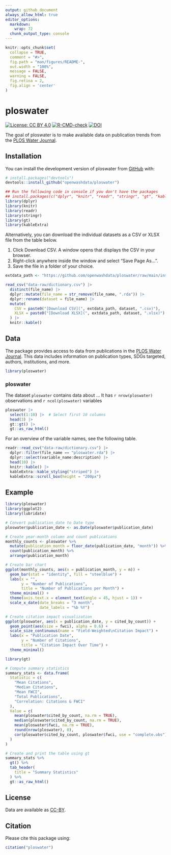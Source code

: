```yaml
---
output: github_document
always_allow_html: true
editor_options: 
  markdown: 
    wrap: 72
  chunk_output_type: console
---
```


<!-- README.md is generated from README.Rmd. Please edit that file -->

```r
knitr::opts_chunk$set(
  collapse = TRUE,
  comment = "#>",
  fig.path = "man/figures/README-",
  out.width = "100%",
  message = FALSE,
  warning = FALSE,
  fig.retina = 2,
  fig.align = 'center'
)
```

# ploswater

<!-- badges: start -->

[![License: CC BY
4.0](https://img.shields.io/badge/License-CC_BY_4.0-lightgrey.svg)](https://creativecommons.org/licenses/by/4.0/)
[![R-CMD-check](https://github.com/openwashdata/ploswater/actions/workflows/R-CMD-check.yaml/badge.svg)](https://github.com/openwashdata/ploswater/actions/workflows/R-CMD-check.yaml)
[![DOI](https://zenodo.org/badge/DOI/10.5281/zenodo.14616993.svg)](https://zenodo.org/doi/10.5281/zenodo.14616993)

<!-- badges: end -->

The goal of ploswater is to make available data on publication trends from the [PLOS Water Journal](https://journals.plos.org/water/).

## Installation

You can install the development version of ploswater from
[GitHub](https://github.com/) with:

``` r
# install.packages("devtools")
devtools::install_github("openwashdata/ploswater")
```

```r
## Run the following code in console if you don't have the packages
## install.packages(c("dplyr", "knitr", "readr", "stringr", "gt", "kableExtra"))
library(dplyr)
library(knitr)
library(readr)
library(stringr)
library(gt)
library(kableExtra)
```

Alternatively, you can download the individual datasets as a CSV or XLSX
file from the table below.

1.  Click Download CSV. A window opens that displays the CSV in
    your browser.
2.  Right-click anywhere inside the window and select "Save Page As...".
3.  Save the file in a folder of your choice.

```r

extdata_path <- "https://github.com/openwashdata/ploswater/raw/main/inst/extdata/"

read_csv("data-raw/dictionary.csv") |> 
  distinct(file_name) |> 
  dplyr::mutate(file_name = str_remove(file_name, ".rda")) |> 
  dplyr::rename(dataset = file_name) |> 
  mutate(
    CSV = paste0("[Download CSV](", extdata_path, dataset, ".csv)"),
    XLSX = paste0("[Download XLSX](", extdata_path, dataset, ".xlsx)")
  ) |> 
  knitr::kable()

```

## Data

The package provides access to data from publications in the [PLOS Water Journal](https://journals.plos.org/water/). This data includes information on publication types, SDGs targeted, authors, institutions, and more.

```r
library(ploswater)
```

### ploswater

The dataset `ploswater` contains data about ... It has
`r nrow(ploswater)` observations and `r ncol(ploswater)`
variables

```r
ploswater |> 
  select(1:10) |>  # Select first 10 columns
  head(3) |> 
  gt::gt() |>
  gt::as_raw_html()
```

For an overview of the variable names, see the following table.

```r
readr::read_csv("data-raw/dictionary.csv") |>
  dplyr::filter(file_name == "ploswater.rda") |>
  dplyr::select(variable_name:description) |> 
  head(10) |>
  knitr::kable() |> 
  kableExtra::kable_styling("striped") |> 
  kableExtra::scroll_box(height = "200px")
```

## Example

```r
library(ploswater)
library(ggplot2)
library(lubridate)

# Convert publication_date to Date type
ploswater$publication_date <- as.Date(ploswater$publication_date)

# Create year-month column and count publications
monthly_counts <- ploswater %>%
  mutate(publication_month = floor_date(publication_date, "month")) %>%
  count(publication_month) %>%
  arrange(publication_month)

# Create bar chart
ggplot(monthly_counts, aes(x = publication_month, y = n)) +
  geom_bar(stat = "identity", fill = "steelblue") +
  labs(x = "",
       y = "Number of Publications",
       title = "Number of Publications per Month") +
  theme_minimal() +
  theme(axis.text.x = element_text(angle = 45, hjust = 1)) +
  scale_x_date(date_breaks = "3 month", 
               date_labels = "%b %Y")
```

```r
# Create citation impact visualization
ggplot(ploswater, aes(x = publication_date, y = cited_by_count)) +
  geom_point(aes(size = fwci), alpha = 0.6) +
  scale_size_continuous(name = "Field-Weighted\nCitation Impact") +
  labs(x = "Publication Date",
       y = "Number of Citations",
       title = "Citation Impact Over Time") +
  theme_minimal()
```


```r
library(gt)

# Compute summary statistics
summary_stats <- data.frame(
  Statistic = c(
    "Mean Citations",
    "Median Citations",
    "Mean FWCI",
    "Total Publications",
    "Correlation: Citations & FWCI"
  ),
  Value = c(
    mean(ploswater$cited_by_count, na.rm = TRUE),
    median(ploswater$cited_by_count, na.rm = TRUE),
    mean(ploswater$fwci, na.rm = TRUE),
    round(nrow(ploswater), 0),
    cor(ploswater$cited_by_count, ploswater$fwci, use = "complete.obs")
  )
)

# Create and print the table using gt
summary_stats %>%
  gt() %>%
  tab_header(
    title = "Summary Statistics"
  ) %>%
  gt::as_raw_html()
```



## License

Data are available as
[CC-BY](https://github.com/openwashdata/%7B%7B%7Bpackagename%7D%7D%7D/blob/main/LICENSE.md).

## Citation

Please cite this package using:

```r
citation("ploswater")
```

